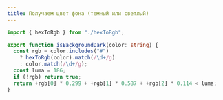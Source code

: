 ```yaml
---
title: Получаем цвет фона (темный или светлый)
---
```


```ts
import { hexToRgb } from "./hexToRgb";

export function isBackgroundDark(color: string) {
  const rgb = color.includes("#")
    ? hexToRgb(color).match(/\d+/g)
    : color.match(/\d+/g);
  const luma = 186;
  if (!rgb) return true;
  return +rgb[0] * 0.299 + +rgb[1] * 0.587 + +rgb[2] * 0.114 < luma;
}
```
